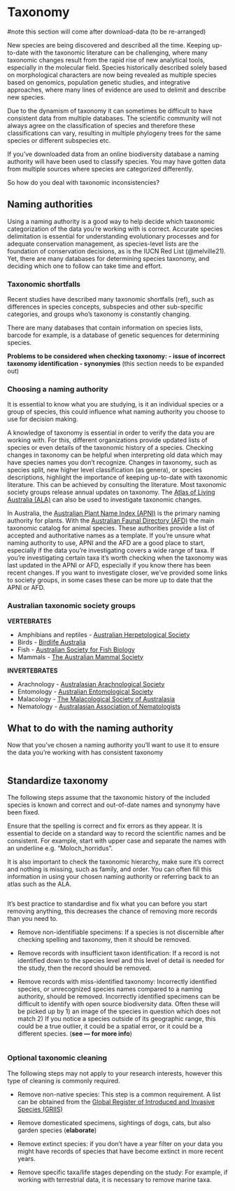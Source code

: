 # Taxonomy {#sec-standardise-taxonomy}

#note this section will come after download-data (to be re-arranged)

New species are being discovered and described all the time. Keeping up-to-date with the taxonomic literature can be challenging, where many taxonomic changes result from the rapid rise of new analytical tools, especially in the molecular field. Species historically described solely based on morphological characters are now being revealed as multiple species based on genomics, population genetic studies, and integrative approaches, where many lines of evidence are used to delimit and describe new species.

Due to the dynamism of taxonomy it can sometimes be difficult to have consistent data from multiple databases. The scientific community will not always agree on the classification of species and therefore these classifications can vary, resulting in multiple phylogeny trees for the same species or different subspecies etc.

If you've downloaded data from an online biodiversity database a naming authority will have been used to classify species. You may have gotten data from multiple sources where species are categorized differently.

So how do you deal with taxonomic inconsistencies?

## Naming authorities

Using a naming authority is a good way to help decide which taxonomic categorization of the data you're working with is correct. Accurate species delimitation is essential for understanding evolutionary processes and for adequate conservation management, as species-level lists are the foundation of conservation decisions, as is the IUCN Red List (@melville21). Yet, there are many databases for determining species taxonomy, and deciding which one to follow can take time and effort.

### Taxonomic shortfalls

Recent studies have described many taxonomic shortfalls (ref), such as differences in species concepts, subspecies and other sub-specific categories, and groups who's taxonomy is constantly changing.

There are many databases that contain information on species lists, barcode for example, is a database of genetic sequences for determining species.

**Problems to be considered when checking taxonomy: - issue of incorrect taxonomy identification - synonymies** (this section needs to be expanded out)

### Choosing a naming authority

It is essential to know what you are studying, is it an individual species or a group of species, this could influence what naming authority you choose to use for decision making.

A knowledge of taxonomy is essential in order to verify the data you are working with. For this, different organizations provide updated lists of species or even details of the taxonomic history of a species. Checking changes in taxonomy can be helpful when interpreting old data which may have species names you don't recognize. Changes in taxonomy, such as species split, new higher level classification (as genera), or species descriptions, highlight the importance of keeping up-to-date with taxonomic literature. This can be achieved by consulting the literature. Most taxonomic society groups release annual updates on taxonomy. The [Atlas of Living Australia (ALA)](www.ala.org.au) can also be used to investigate taxonomic changes.

In Australia, the [Australian Plant Name Index (APNI)](https://www.anbg.gov.au/apni/) is the primary naming authority for plants. With the [Australian Faunal Directory (AFD)](https://biodiversity.org.au/afd/home) the main taxonomic catalog for animal species. These authorities provide a list of accepted and authoritative names as a template. If you're unsure what naming authority to use, APNI and the AFD are a good place to start, especially if the data you're investigating covers a wide range of taxa. If you're investigating certain taxa it's worth checking when the taxonomy was last updated in the APNI or AFD, especially if you know there has been recent changes. If you want to investigate closer, we've provided some links to society groups, in some cases these can be more up to date that the APNI or AFD.

### Australian taxonomic society groups

**VERTEBRATES**

-   Amphibians and reptiles - [Australian Herpetological Society](https://ahs.org.au/)\
-   Birds - [Birdlife Australia](https://www.birdlife.org.au/)\
-   Fish - [Australian Society for Fish Biology](https://www.asfb.org.au/)\
-   Mammals - [The Australian Mammal Society](https://australianmammals.org.au/)

**INVERTEBRATES**

-   Arachnology - [Australasian Arachnological Society](www.australasianarachnologicalsociety.org)\
-   Entomology - [Australian Entomological Society](https://www.austentsoc.org.au/)\
-   Malacology - [The Malacological Society of Australasia](https://www.malsocaus.org/)\
-   Nematology - [Australasian Association of Nematologists](https://www.nematologists.org.au/)

## What to do with the naming authority

Now that you've chosen a naming authority you'll want to use it to ensure the data you're working with has consistent taxonomy

```r

```

## Standardize taxonomy

The following steps assume that the taxonomic history of the included species is known and correct and out-of-date names and synonymy have been fixed.

Ensure that the spelling is correct and fix errors as they appear. It is essential to decide on a standard way to record the scientific names and be consistent. For example, start with upper case and separate the names with an underline e.g. "Moloch_horridus".

It is also important to check the taxonomic hierarchy, make sure it's correct and nothing is missing, such as family, and order. You can often fill this information in using your chosen naming authority or referring back to an atlas such as the ALA.

```r

```

It's best practice to standardise and fix what you can before you start removing anything, this decreases the chance of removing more records than you need to.

-   Remove non-identifiable specimens: If a species is not discernible after checking spelling and taxonomy, then it should be removed.

-   Remove records with insufficient taxon identification: If a record is not identified down to the species level and this level of detail is needed for the study, then the record should be removed.

-   Remove records with miss-identified taxonomy: Incorrectly identified species, or unrecognized species names compared to a naming authority, should be removed. Incorrectly identified specimens can be difficult to identify with open source biodiversity data. Often these will be picked up by 1) an image of the species in question which does not match 2) If you notice a species outside of its geographic range, this could be a true outlier, it could be a spatial error, or it could be a different species. (**see --- for more info**)

```r

```

### Optional taxonomic cleaning

The following steps may not apply to your research interests, however this type of cleaning is commonly required.

-   Remove non-native species: This step is a common requirement. A list can be obtained from the [Global Register of Introduced and Invasive Species (GRIIS)](https://griis.org/)

-   Remove domesticated specimens, sightings of dogs, cats, but also garden species (**elaborate**)

-   Remove extinct species: if you don't have a year filter on your data you might have records of species that have become extinct in more recent years.

-   Remove specific taxa/life stages depending on the study: For example, if working with terrestrial data, it is necessary to remove marine taxa.

```r

```

## 
